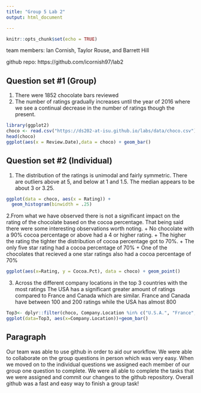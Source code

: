 ---
title: "Group 5 Lab 2"
output: html_document

---

```{r setup, include=FALSE}
knitr::opts_chunk$set(echo = TRUE)
```
team members: Ian Cornish, Taylor Rouse, and Barrett Hill

github repo: https://github.com/icornish97/lab2

## Question set #1 (Group)

1. There were 1852 chocolate bars reviewed 
2. The number of ratings gradually increases until  the year of 2016 where we see a continual decrease in the number of ratings though the present.

```{R}
library(ggplot2)
choco <- read.csv("https://ds202-at-isu.github.io/labs/data/choco.csv")
head(choco)
ggplot(aes(x = Review.Date),data = choco) + geom_bar()
```

## Question set #2 (Individual)
1. The distribution of the ratings is unimodal and fairly symmetric. There are outliers above at 5, and below at 1 and 1.5. The median appears to be about 3 or 3.25.
```{R}
ggplot(data = choco, aes(x = Rating)) +
  geom_histogram(binwidth = .25)
```

2.From what we have observed there is not a significant impact on the rating of the chocolate based on the cocoa percentage. That being said there were some interesting observations worth noting. 
 + No chocolate with a 90% cocoa percentage or above had a 4 or higher rating. 
 + The higher the rating the tighter the distribution of cocoa percentage got to 70%. 
 + The only five star rating had a cocoa percentage of 70%
 + One of the chocolates that recieved a one star ratings also had a cocoa percentage of 70%
 
```{R}
ggplot(aes(x=Rating, y = Cocoa.Pct), data = choco) + geom_point()
```

3. Across the different company locations in the top 3 countries with the most ratings The USA has a significant greater amount of ratings compared to France and Canada which are similar. France and Canada have between 100 and 200 ratings while the USA has almost 800
```{R}
Top3<- dplyr::filter(choco, Company.Location %in% c("U.S.A.", "France", "Canada"))
ggplot(data=Top3, aes(x=Company.Location))+geom_bar()
```

## Paragraph 

Our team was able to use github in order to aid our workflow. We were able to collaborate on the group questions in person which was very easy. When we moved on to the individual questions we assigned each member of our group one question to complete. We were all able to complete the tasks that we were assigned and commit our changes to the github repository. Overall github was a fast and easy way to finish a group task!  
